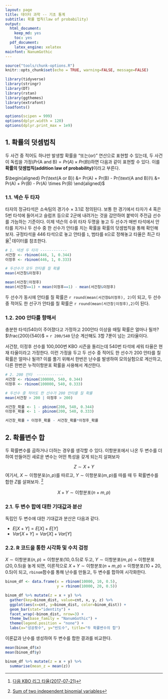 ```yaml
---
layout: page
title: 데이터 과학 -- 기초 통계
subtitle: 확률 법칙(law of probability)
output:
  html_document: 
    keep_md: yes
    toc: yes
  pdf_document:
    latex_engine: xelatex
mainfont: NanumGothic
---
```


``` r
source("tools/chunk-options.R")
knitr::opts_chunk$set(echo = TRUE, warning=FALSE, message=FALSE)

library(tidyverse)
library(stringr)
library(DT)
library(rstan)
library(ggthemes)
library(extrafont)
loadfonts()

options(scipen = 999)
options(dplyr.width = 120)
options(dplyr.print_max = 1e9)
```


## 1. 확률의 덧셈법칙

두 사건 중 적어도 하나만 발생할 확률을 "또는(or)" 연산으로 표현할 수 있는데, 두 사건이 독립을 가정($Pr(\text{A and B}) = Pr(A) \times Pr(B)$)하면 다음과 같이 표현할 수 있다.
이를 **확률의 덧셈법칙(addition law of probability)**이라고 부른다.

$\begin{aligned}
 Pr(\text{A or B}) &= Pr(A) + Pr(B) - Pr(\text{A and B})\\
                   &= Pr(A) + Pr(B) - Pr(A) \times Pr(B)
 \end{aligned}$

### 1.1. 넥슨 두 타자

타자의 정규타석은 소속팀의 경기수 $\times$ 3.1로 정의된다. 보통 한 경기에서
타자가 4 혹은 5번 타석에 들어서고 슬럼프 등으로 2군에 내려가는 것을 감안하여 
붙박이 주전급 선수를 가늠하는 기준이다. 이제 넥슨의 수위 타자 두명을 놓고 
두 선수가 매번 타석에서 안타를 치거나 두 선수 중 한 선수가 안타를 치는 확률을 
확률의 덧셈법칙을 통해 확인해 보자. 규정타석을 446 타석으로 놓고 안타를 `1`, 범타를 `0`으로 
정해놓고 타율은 최근 타율[^daum-hitter] 데이터를 참조한다.

[^daum-hitter]: [다음 KBO 리그 타율(2017-07-21)](http://score.sports.media.daum.net/record/baseball/kbo/brnk.daum)

``` r
# 1. 넥센 두 타자 ------------
서건창 <- rbinom(446, 1, 0.344)
이정후 <- rbinom(446, 1, 0.333)

# 두선수가 모두 안타를 칠 확률
mean(서건창&이정후)

mean(서건창|이정후)
mean(서건창==1) + mean(이정후==1) - mean(서건창&이정후)
```

두 선수가 동시에 안타를 칠 확률은 `r round(mean(서건창&이정후), 2)`이 되고, 
두 선수 중 적어도 한 선구가 안타를 칠 확률은 `r round(mean(서건창|이정후),2)`이 된다.

### 1.2. 200 안타를 향해서

충분한 타석(540)이 주어졌다고 가정하고 200안타 이상을 때릴 확률은 얼마나 될까? $\frac{200}{540}$ = `r 200/540` 단순 계산해도 3할 7푼이 넘는 고타율이다.

서건창, 이정후 선수를 100,000번 KBO 시즌을 돌리는데 540번 타석에 세워 타율은 현재 타율이라고 가정한다.
이런 가정을 두고 두 선수 중 적어도 한 선수가 200 안타를 칠 확률은 얼마나 될까? 이를 풀기 위해서 한번은 난수를 발생하여 모의실험으로 계산하고, 다른 한번은 누적이항분포 확률을 사용해서 계산한다.

``` r
# 2. 200 안타  ------------
서건창 <- rbinom(100000, 540, 0.344)
이정후 <- rbinom(100000, 540, 0.333)

# 두선수 중 적어도 한 선수가 200 안타를 칠 확률
mean(서건창 > 200 | 이정후 > 200)

서건창_확률 <- 1 - pbinom(200, 540, 0.344)
이정후_확률 <- 1 - pbinom(200, 540, 0.333)

서건창_확률 + 이정후_확률 - 서건창_확률*이정후_확률
```


## 2. 확률변수 합

두 확률변수를 곱하거나 더하는 경우를 생각할 수 있다. 이항분포에서 나온 두 변수를 더하여 만들어진 새로운 변수는 어떤 특성을 갖게 되는지 살펴보자

$$Z \sim X + Y$$
여기서, $X \sim \text{이항분포}(n, p)$를 따르고, $Y \sim \text{이항분포}(m, p)$를 따를 때 두 확률변수를 합한 $Z$를 살펴보자. [^stackexchange-sum-binom]

[^stackexchange-sum-binom]: [Sum of two independent binomial variables](https://math.stackexchange.com/questions/1176385/sum-of-two-independent-binomial-variables)

$$X + Y \sim \text{이항분포}(n+m, p)$$

### 2.1. 두 변수 합에 대한 기대값과 분산

독립인 두 변수에 대한 기대값과 분산은 다음과 같다.

- $E[X+Y] = E[X] + E[Y]$
- $Var[X+Y] = Var[X] + Var[Y]$

### 2.2. R 코드을 통한 시각화 및 수치 검정

$X \sim \text{이항분포}(n, p) = \text{이항분포}(10, 0.5)$로 두고, 
$Y \sim \text{이항분포}(m, p) = \text{이항분포}(20, 0.5)$을 놓게 되면,
이론적으로 $X+Y \sim \text{이항분포}(n+m, p) = \text{이항분포}(10+20, 0.5)$이 되고,
`rbinom`함수를 통해 난수를 만들고, 두 변수를 합하여 시각화한다.

``` r
binom_df <- data.frame(x = rbinom(10000, 10, 0.5),
                       y = rbinom(10000, 20, 0.5))

binom_df %>% mutate(z = x + y) %>% 
  gather(key=binom_dist, value=cnt, x, y, z) %>% 
  ggplot(aes(x=cnt, y=binom_dist, color=binom_dist)) +
  geom_bar(stat="identity") +
  facet_wrap(~binom_dist, nrow=3) +
  theme_bw(base_family = "NanumGothic") +
  theme(legend.position = "none") +
  labs(x="성공횟수", y="빈도수", title="두 확률변수의 합")
```

이론값과 난수를 생성하여 두 변수를 합한 결과를 비교한다.

``` r
mean(binom_df$x)
mean(binom_df$y)

binom_df %>% mutate(z = x + y) %>% 
  summarise(mean_z = mean(z))
```

